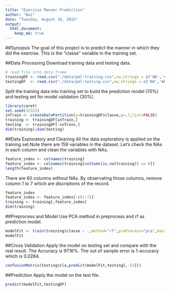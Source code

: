 ```yaml
---
title: "Exercise Manner Prediction"
author: "Bai"
date: "Tuesday, August 18, 2015"
output: 
  html_document:
    keep_md: true
---
```


##Synopsis
The goal of this project is to predict the manner in which they did the exercise. This is the "classe" variable in the training set.

##Data Processing
Download training data and testing data. 
```r
# read file into data frame
trainingDF <- read.csv("./data/pml-training.csv",na.strings = c('NA','#DIV/0!',''))
testingDF  <- read.csv("./data/pml-testing.csv",na.strings = c('NA','#DIV/0!',''))
```
Split the training data into training set to build the prediction model (70%) and testing set for model validation (30%).
```r
library(caret)
set.seed(32323)
inTrain <- createDataPartition(y=trainingDF$classe,p=.7,list=FALSE)
training <- trainingDF[inTrain,]
testing  <- trainingDF[-inTrain,]
dim(training);dim(testing)
```

##Data Exploratory and Cleaning
All the data exploratory is applied on the training set.Note there are 159 variables in the dataset. Let's check the NAs in each column and clean the variables with NAs. 

```r
feature_index <- colnames(training)
feature_index <- colnames(training[colSums(is.na(training)) == 0])
length(feature_index)
```
There are 60 columns without NAs. By observating those columns, remove column 1 to 7 which are discriptions of the record.

```r
feature_index
feature_index <- feature_index[-c(1:7)]
training <- training[,feature_index]
dim(training)
```

##Preprocess and Model 
Use PCA method in preprocess and rf as prediction model.

```r

modelFit <- train(training$classe ~ .,method="rf",preProcess="pca",data=training[,-53],na.action=na.pass)
modelFit
```

##Cross Validation
Apply the model on testing set and compare with the real result. The Accuracy is 97.16%. The out of sample error is 1-accuracy which is 0.0284.

```r
confusionMatrix(testing$cla,predict(modelFit,testing[,-53]))
```

##Prediction
Apply the model on the test file.
```r
predict(modelFit,testingDF)
```


